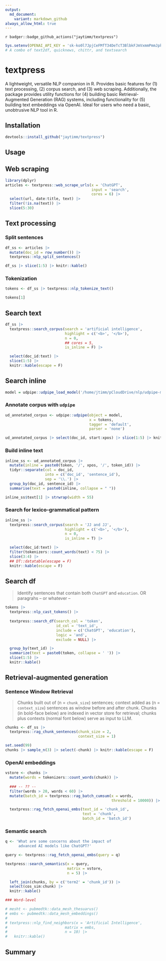 ```yaml
---
output:
  md_document:
    variant: markdown_github
always_allow_html: true
---
```


`r badger::badge_github_actions("jaytimm/textpress")`

```r
Sys.setenv(OPENAI_API_KEY = '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')
# A combo of text2df, quicknews, chittr, and textsearch
```



# textpress

A lightweight, versatile NLP companion in R.  Provides basic features for (1) text processing, (2) corpus search, and (3) web scraping.  Additionally, the package provides utility functions for (4) building basic Retrieval-Augmented Generation (RAG) systems, including functionality for (5) building text embeddings via OpenAI. Ideal for users who need a basic, unobtrusive NLP tool in R.


## Installation

```r
devtools::install_github("jaytimm/textpress")
```


## Usage

## Web scraping

```r
library(dplyr)
articles <- textpress::web_scrape_urls(x = 'ChatGPT',
                                       input = 'search',
                                       cores = 6) |>
  select(url, date:title, text) |>
  filter(!is.na(text)) |>
  slice(5:30)
```




## Text processing

### Split sentences

```r
df_ss <- articles |>
  mutate(doc_id = row_number()) |>
  textpress::nlp_split_sentences()

df_ss |> slice(1:5) |> knitr::kable()
```



### Tokenization

```r
tokens <- df_ss |> textpress::nlp_tokenize_text()
```

```r
tokens[1]
```





## Search text

```r
df_ss |>
  textpress::search_corpus(search = 'artificial intelligence',
                           highlight = c('<b>', '</b>'),
                           n = 0,
                           ## cores = 5,
                           is_inline = F) |>

  select(doc_id:text) |>
  slice(1:5) |>
  knitr::kable(escape = F)
```



## Search inline

```r
model = udpipe::udpipe_load_model('/home/jtimm/pCloudDrive/nlp/udpipe-model/english-ewt-ud-2.5-191206.udpipe')
```


### Annotate corpus with `udpipe`

```r
ud_annotated_corpus <- udpipe::udpipe(object = model,
                                      x = tokens,
                                      tagger = 'default',
                                      parser = 'none')
```


```r
ud_annotated_corpus |> select(doc_id, start:xpos) |> slice(1:5) |> knitr::kable()
```


### Build inline text

```r
inline_ss <- ud_annotated_corpus |>
  mutate(inline = paste0(token, '/', xpos, '/', token_id)) |>
  tidyr::separate(col = doc_id, 
                  into = c('doc_id', 'sentence_id'), 
                  sep = '\\.') |>
  group_by(doc_id, sentence_id) |>
  summarise(text = paste0(inline, collapse = " "))

inline_ss$text[1] |> strwrap(width = 55)
```


### Search for lexico-grammatical pattern

```r
inline_ss |>
  textpress::search_corpus(search = 'JJ and JJ',
                           highlight = c('<b>', '</b>'),
                           n = 0,
                           is_inline = T) |>

  select(doc_id:text) |>
  filter(tokenizers::count_words(text) < 75) |>
  slice(3:4) |>
  ## DT::datatable(escape = F)
  knitr::kable(escape = F) 
```



## Search df

> Identify sentences that contain both `ChatGPT` and `education`. OR paragrahs -- or whatever -- 

```r
tokens |>
  textpress::nlp_cast_tokens() |>
  
  textpress::search_df(search_col = 'token',
                       id_col = 'text_id',
                       include = c('ChatGPT', 'education'),
                       logic = 'and',
                       exclude = NULL) |>

  group_by(text_id) |>
  summarize(text = paste0(token, collapse = ' ')) |>
  slice(1:5) |>
  knitr::kable()
```



## Retrieval-augmented generation

### Sentence Window Retrieval

> Chunks built out of (n = `chunk_size`) sentences; context added as (n = `context_size`) sentences as window before and after chunk.  Chunks (in bold-face below) are indexed in vector store for retrieval; chunks plus contexts (normal font below) serve as input to LLM.

```r
chunks <- df_ss |>
  textpress::rag_chunk_sentences(chunk_size = 2, 
                                 context_size = 1) 

set.seed(99)
chunks |> sample_n(3) |> select(-chunk) |> knitr::kable(escape = F)
```


### OpenAI embeddings

```r
vstore <- chunks |>
  mutate(words = tokenizers::count_words(chunk)) |>
  
  ### -- ?? -- 
  filter(words > 20, words < 60) |>
  mutate(batch_id = textpress::rag_batch_cumsum(x = words,
                                                threshold = 10000)) |>

  textpress::rag_fetch_openai_embs(text_id = 'chunk_id',
                                   text = 'chunk',
                                   batch_id = 'batch_id')
```



### Semantic search

```r
q <- 'What are some concerns about the impact of
      advanced AI models like ChatGPT?'
```



```r
query <- textpress::rag_fetch_openai_embs(query = q)

textpress::search_semantics(x = query,
                            matrix = vstore,
                            n = 5) |>

  left_join(chunks, by = c('term2' = 'chunk_id')) |>
  select(cos_sim:chunk) |>
  knitr::kable()
```




```r
### Word-level

# mesht <- pubmedtk::data_mesh_thesuarus()
# embs <- pubmedtk::data_mesh_embeddings()
#
# textpress::nlp_find_neighbors(x = 'Artificial Intelligence',
#                          matrix = embs,
#                          n = 10) |>
#   knitr::kable()
```


## Summary

